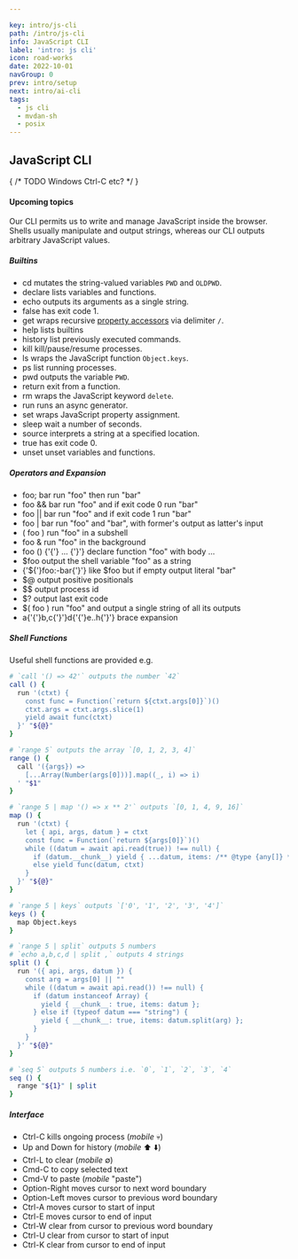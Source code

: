 ```yaml
---

key: intro/js-cli
path: /intro/js-cli
info: JavaScript CLI
label: 'intro: js cli'
icon: road-works
date: 2022-10-01
navGroup: 0
prev: intro/setup
next: intro/ai-cli
tags:
  - js cli
  - mvdan-sh
  - posix
---
```



## JavaScript CLI <RoadWorksIcon/>

{ /* TODO Windows Ctrl-C etc? */ }

<aside title="upcoming-article">

#### Upcoming topics

Our CLI permits us to write and manage JavaScript inside the browser.
Shells usually manipulate and output strings, whereas our CLI outputs arbitrary JavaScript values.

##### Builtins

- <InlineCode>cd</InlineCode> mutates the string-valued variables <code>PWD</code> and <code>OLDPWD</code>.
- <InlineCode>declare</InlineCode> lists variables and functions.
- <InlineCode>echo</InlineCode> outputs its arguments as a single string.
- <InlineCode>false</InlineCode> has exit code 1.
- <InlineCode>get</InlineCode> wraps recursive <a href="https://developer.mozilla.org/en-US/docs/Web/JavaScript/Reference/Operators/Property_accessors">property accessors</a> via delimiter <code>/</code>.
- <InlineCode>help</InlineCode> lists builtins
- <InlineCode>history</InlineCode> list previously executed commands.
- <InlineCode>kill</InlineCode> kill/pause/resume processes.
- <InlineCode>ls</InlineCode> wraps the JavaScript function <code>Object.keys</code>.
- <InlineCode>ps</InlineCode> list running processes.
- <InlineCode>pwd</InlineCode> outputs the variable <code>PWD</code>.
- <InlineCode>return</InlineCode> exit from a function.
- <InlineCode>rm</InlineCode> wraps the JavaScript keyword <code>delete</code>.
- <InlineCode>run</InlineCode> runs an async generator.
- <InlineCode>set</InlineCode> wraps JavaScript property assignment.
- <InlineCode>sleep</InlineCode> wait a number of seconds.
- <InlineCode>source</InlineCode> interprets a string at a specified location.
- <InlineCode>true</InlineCode> has exit code 0.
- <InlineCode>unset</InlineCode> unset variables and functions.

##### Operators and Expansion

- <InlineCode>foo; bar</InlineCode> run "foo" then run "bar"
- <InlineCode>foo &amp;&amp; bar</InlineCode> run "foo" and if exit code 0 run "bar"
- <InlineCode>foo || bar</InlineCode> run "foo" and if exit code 1 run "bar"
- <InlineCode>foo | bar</InlineCode> run "foo" and "bar", with former's output as latter's input
- <InlineCode>( foo )</InlineCode> run "foo" in a subshell
- <InlineCode>foo &amp;</InlineCode> run "foo" in the background
- <InlineCode>foo () {'{'} ... {'}'}</InlineCode> declare function "foo" with body ...
- <InlineCode>$foo</InlineCode> output the shell variable "foo" as a string
- <InlineCode> {'${'}foo:-bar{'}'} </InlineCode> like $foo but if empty output literal "bar"
- <InlineCode>$@</InlineCode> output positive positionals
- <InlineCode>$$</InlineCode> output process id
- <InlineCode>$?</InlineCode> output last exit code
- <InlineCode>$( foo )</InlineCode> run "foo" and output a single string of all its outputs
- <InlineCode>a{'{'}b,c{'}'}d{'{'}e..h{'}'}</InlineCode> brace expansion

##### Shell Functions

Useful shell functions are provided e.g.

```bash
# `call '() => 42'` outputs the number `42`
call () {
  run '(ctxt) {
    const func = Function(`return ${ctxt.args[0]}`)()
    ctxt.args = ctxt.args.slice(1)
    yield await func(ctxt)
  }' "${@}"
}

# `range 5` outputs the array `[0, 1, 2, 3, 4]`
range () {
  call '({args}) =>
    [...Array(Number(args[0]))].map((_, i) => i)
  ' "$1" 
}
```

```bash
# `range 5 | map '() => x ** 2'` outputs `[0, 1, 4, 9, 16]`
map () {
  run '(ctxt) {
    let { api, args, datum } = ctxt
    const func = Function(`return ${args[0]}`)()
    while ((datum = await api.read(true)) !== null) {
      if (datum.__chunk__) yield { ...datum, items: /** @type {any[]} */ (datum.items).map(x => func(x, ctxt)) }
      else yield func(datum, ctxt)
    }
  }' "${@}"
}

# `range 5 | keys` outputs `['0', '1', '2', '3', '4']`
keys () {
  map Object.keys
}
```

```bash
# `range 5 | split` outputs 5 numbers
# `echo a,b,c,d | split ,` outputs 4 strings
split () {
  run '({ api, args, datum }) {
    const arg = args[0] || ""
    while ((datum = await api.read()) !== null) {
      if (datum instanceof Array) {
        yield { __chunk__: true, items: datum };
      } else if (typeof datum === "string") {
        yield { __chunk__: true, items: datum.split(arg) };
      }
    }
  }' "${@}"
}

# `seq 5` outputs 5 numbers i.e. `0`, `1`, `2`, `3`, `4`
seq () {
  range "${1}" | split
}
```

##### Interface

- Ctrl-C kills ongoing process (_mobile_ 💀)
- Up and Down for history (_mobile_ ⬆️ ⬇️)
- Ctrl-L to clear (_mobile_ ∅)
- Cmd-C to copy selected text
- Cmd-V to paste (_mobile_ "paste")
- Option-Right moves cursor to next word boundary
- Option-Left moves cursor to previous word boundary
- Ctrl-A moves cursor to start of input
- Ctrl-E moves cursor to end of input
- Ctrl-W clear from cursor to previous word boundary
- Ctrl-U clear from cursor to start of input
- Ctrl-K clear from cursor to end of input


</aside>
